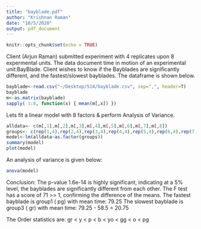 ```yaml
---
title: "bayblade.pdf"
author: "Krishnan Raman"
date: "10/5/2020"
output: pdf_document
---
```


```r
knitr::opts_chunk$set(echo = TRUE)
```

Client (Arjun Raman) submitted experiment with 4 replicates upon 8 expermental units. The data document time in motion of an experimental unit:BayBlade. Client wishes to know if the Bayblades are significantly different, and the fastest/slowest bayblades.
The dataframe is shown below.

```r
bayblade<-read.csv("~/Desktop/514/bayblade.csv", sep=",", header=T)
bayblade
m<-as.matrix(bayblade)
sapply( 1:8, function(x) { mean(m[,x]) })
```
Lets fit a linear model with 8 factors & perform Analysis of Variance.
```r
alldata<- c(m[,1],m[,2],m[,3],m[,4],m[,5],m[,6],m[,7],m[,8]) 
groups<- c(rep(1,4),rep(2,4),rep(3,4),rep(4,4),rep(5,4),rep(6,4),rep(7,4),rep(8,4))
model<-lm(alldata~as.factor(groups))
summary(model)
plot(model)
```
An analysis of variance is given below:
```r
anova(model)
```

Conclusion: The p-value 1.6e-14 is highly significant, indicating at a 5% level, the bayblades are significantly different from each other. The F test has a score of 71 >> 1, confirming the difference of the means.
The fastest bayblade is group1 ( pg) with mean time: 79.25
The slowest bayblade is group3 ( gr) with mean time: 79.25 - 58.5 = 20.75

The Order statistics are:
gr < y < p < b < yo < gg < o < pg
